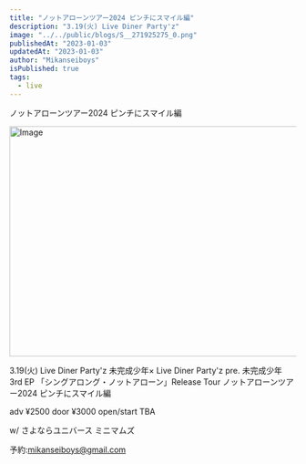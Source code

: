 ```yaml
---
title: "ノットアローンツアー2024 ピンチにスマイル編"
description: "3.19(火) Live Diner Party'z"
image: "../../public/blogs/S__271925275_0.png"
publishedAt: "2023-01-03"
updatedAt: "2023-01-03"
author: "Mikanseiboys"
isPublished: true
tags:
  - live
---
```


ノットアローンツアー2024 ピンチにスマイル編

<Image
  src="/blogs/S__271925293.jpg"
  width="718"
  height="404"
  alt="Image"
  sizes="100vw"
/>

3.19(火) Live Diner Party'z
未完成少年× Live Diner Party'z pre.
未完成少年 3rd EP 「シングアロング・ノットアローン」Release Tour
ノットアローンツアー2024 ピンチにスマイル編

adv ¥2500 door ¥3000
open/start TBA

w/
さよならユニバース
ミニマムズ

予約:mikanseiboys@gmail.com

